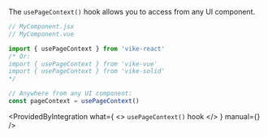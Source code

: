 

The `usePageContext()` hook allows you to access <Link href="/pageContext" noBreadcrumb /> from any UI
component.

```js
// MyComponent.jsx
// MyComponent.vue

import { usePageContext } from 'vike-react'
/* Or:
import { usePageContext } from 'vike-vue'
import { usePageContext } from 'vike-solid'
*/

// Anywhere from any UI component:
const pageContext = usePageContext()
```

<ProvidedByIntegration
  what={
    <>
      <code>usePageContext()</code> hook
    </>
  }
  manual={<Link href="/pageContext-anywhere" />}
/>
